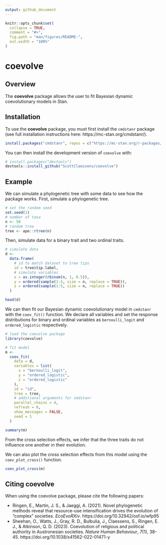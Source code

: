 ```yaml
---
output: github_document
---
```


<!-- README.md is generated from README.Rmd. Please edit that file -->

```r
knitr::opts_chunk$set(
  collapse = TRUE,
  comment = "#>",
  fig.path = "man/figures/README-",
  out.width = "100%"
)
```

# coevolve

<!-- badges: start -->
<!-- badges: end -->

## Overview

The **coevolve** package allows the user to fit Bayesian dynamic coevolutionary models in Stan.

## Installation

To use the **coevolve** package, you must first install the `cmdstanr` package (see full installation instructions here: https://mc-stan.org/cmdstanr/).

```r
install.packages("cmdstanr", repos = c("https://mc-stan.org/r-packages/", getOption("repos")))
```

You can then install the development version of `coevolve` with:

```r
# install.packages("devtools")
devtools::install_github("ScottClaessens/coevolve")
```

## Example

We can simulate a phylogenetic tree with some data to see how the package works. First, simulate a phylogenetic tree.

```r
# set the random seed
set.seed(1)
# number of taxa
n <- 50
# random tree
tree <- ape::rtree(n)
```

Then, simulate data for a binary trait and two ordinal traits.

```r
# simulate data
d <- 
  data.frame(
    # id to match dataset to tree tips
    id = tree$tip.label,
    # simulate variables
    x = as.integer(rbinom(n, 1, 0.5)),
    y = ordered(sample(1:3, size = n, replace = TRUE)),
    z = ordered(sample(1:5, size = n, replace = TRUE))
  )

head(d)
```

We can then fit our Bayesian dynamic coevolutionary model in `cmdstanr` with the `coev_fit()` function. We declare all variables and set the response distributions for binary and ordinal variables as `bernoulli_logit` and `ordered_logistic` respectively.

```r
# load the coevolve package
library(coevolve)

# fit model
m <-
  coev_fit(
    data = d,
    variables = list(
      x = "bernoulli_logit",
      y = "ordered_logistic",
      z = "ordered_logistic"
    ),
    id = "id",
    tree = tree,
    # additional arguments for cmdstanr
    parallel_chains = 4,
    refresh = 0,
    show_messages = FALSE,
    seed = 1
  )

summary(m)
```

From the cross selection effects, we infer that the three traits do not influence one another in their evolution.

We can also plot the cross selection effects from this model using the `coev_plot_cross()` function.

```r
coev_plot_cross(m)
```

## Citing coevolve

When using the coevolve package, please cite the following papers:

- Ringen, E., Martin, J. S., & Jaeggi, A. (2021). Novel phylogenetic methods reveal that resource-use intensification drives the evolution of "complex" societies. _EcoEvoRXiv_. https://doi.org/10.32942/osf.io/wfp95
- Sheehan, O., Watts, J., Gray, R. D., Bulbulia, J., Claessens, S., Ringen, E. J., & Atkinson, Q. D. (2023). Coevolution of religious and political authority in Austronesian societies. _Nature Human Behaviour_, _7_(1), 38-45. https://doi.org/10.1038/s41562-022-01471-y
